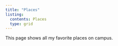 ```yaml
---
title: "Places"
listing:
  contents: Places
  type: grid
---
```



This page shows all my favorite places on campus. 

